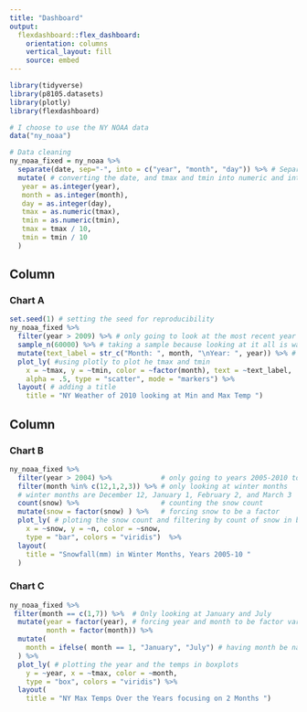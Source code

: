 ```yaml
---
title: "Dashboard"
output: 
  flexdashboard::flex_dashboard:
    orientation: columns
    vertical_layout: fill
    source: embed
---
```


```r
library(tidyverse)
library(p8105.datasets)
library(plotly)
library(flexdashboard)
```

```r
# I choose to use the NY NOAA data 
data("ny_noaa")

# Data cleaning 
ny_noaa_fixed = ny_noaa %>%
  separate(date, sep="-", into = c("year", "month", "day")) %>% # Separating the date variable into three
  mutate( # converting the date, and tmax and tmin into numeric and integers 
   year = as.integer(year),
   month = as.integer(month),
   day = as.integer(day),
   tmax = as.numeric(tmax),
   tmin = as.numeric(tmin),
   tmax = tmax / 10,
   tmin = tmin / 10
  )
```


Column {data-width=600}
-----------------------------------------------------------------------

### Chart A

```r
set.seed(1) # setting the seed for reproducibility
ny_noaa_fixed %>% 
  filter(year > 2009) %>% # only going to look at the most recent year 
  sample_n(60000) %>% # taking a sample because looking at it all is way to many data points 
  mutate(text_label = str_c("Month: ", month, "\nYear: ", year)) %>% # creating text label 
  plot_ly( #using plotly to plot he tmax and tmin 
    x = ~tmax, y = ~tmin, color = ~factor(month), text = ~text_label, 
    alpha = .5, type = "scatter", mode = "markers") %>%
  layout( # adding a title 
    title = "NY Weather of 2010 looking at Min and Max Temp ")

```

Column {data-width=400}
-----------------------------------------------------------------------

### Chart B

```r
ny_noaa_fixed %>% 
  filter(year > 2004) %>%            # only going to years 2005-2010 to limit data points 
  filter(month %in% c(12,1,2,3)) %>% # only looking at winter months 
  # winter months are December 12, January 1, February 2, and March 3 
  count(snow) %>%                    # counting the snow count 
  mutate(snow = factor(snow) ) %>%   # forcing snow to be a factor 
  plot_ly( # ploting the snow count and filtering by count of snow in bar cart 
    x = ~snow, y = ~n, color = ~snow, 
    type = "bar", colors = "viridis")  %>%
  layout(
    title = "Snowfall(mm) in Winter Months, Years 2005-10 "
  )
```

### Chart C

```r
ny_noaa_fixed %>% 
 filter(month == c(1,7)) %>%  # Only looking at January and July 
  mutate(year = factor(year), # forcing year and month to be factor variables
         month = factor(month)) %>% 
  mutate(
    month = ifelse( month == 1, "January", "July") # having month be names instead of numbers 
  ) %>%
  plot_ly( # plotting the year and the temps in boxplots 
    y = ~year, x = ~tmax, color = ~month,
    type = "box", colors = "viridis") %>%
  layout(
    title = "NY Max Temps Over the Years focusing on 2 Months ")

```
